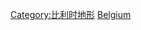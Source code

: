 {{Catnav|頁面分類|地理|水體|河流|歐洲河流}}
{{Catnav|頁面分類|地理|地形|河流|歐洲河流}}
{{Catnav|頁面分類|地理|各大洲地理|欧洲地理|比利时地理}}
{{Catnav|頁面分類|地理|各國地理|比利时地理}}
{{Catnav|頁面分類|各種主題的頁面分類|按國家分類|各國地理|比利时地理}}
{{Commons category|Rivers of Belgium}}

[[Category:比利时地形|Category:比利时地形]]
[[Category:欧洲各国河流|Belgium]]